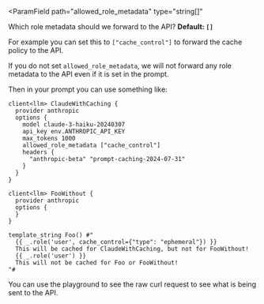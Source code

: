 <ParamField
  path="allowed_role_metadata"
  type="string[]"
>
  Which role metadata should we forward to the API? **Default: `[]`**

  For example you can set this to `["cache_control"]` to forward the cache policy to the API.

  If you do not set `allowed_role_metadata`, we will not forward any role metadata to the API even if it is set in the prompt.

  Then in your prompt you can use something like:
  ```baml
  client<llm> ClaudeWithCaching {
    provider anthropic
    options {
      model claude-3-haiku-20240307
      api_key env.ANTHROPIC_API_KEY
      max_tokens 1000
      allowed_role_metadata ["cache_control"]
      headers {
        "anthropic-beta" "prompt-caching-2024-07-31"
      }
    }
  }

  client<llm> FooWithout {
    provider anthropic
    options {
    }
  }

  template_string Foo() #"
    {{ _.role('user', cache_control={"type": "ephemeral"}) }}
    This will be cached for ClaudeWithCaching, but not for FooWithout!
    {{ _.role('user') }}
    This will not be cached for Foo or FooWithout!
  "#
  ```

  You can use the playground to see the raw curl request to see what is being sent to the API.
</ParamField>
